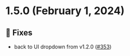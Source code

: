 
<Meta title="Releases/v1.5.x/v1.5.0/Changelog"/>
  
# 1.5.0 (February 1, 2024)

## 🐛 Fixes
* back to UI dropdown from v1.2.0  ([#353](https://github.com/infermedica/component-library/pull/353))

